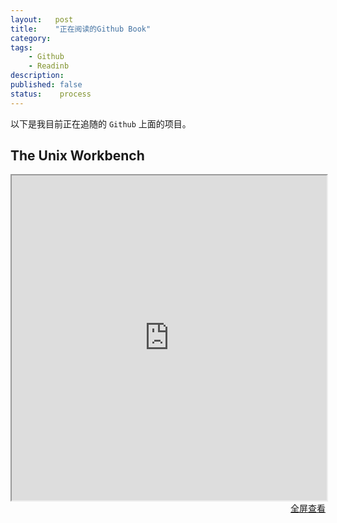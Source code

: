 ```yaml
---
layout:   post
title:    "正在阅读的Github Book"
category:  
tags:     
    - Github
    - Readinb
description: 
published: false
status:    process
---
```


以下是我目前正在追随的 `Github` 上面的项目。

## The Unix Workbench

<iframe src="http://seankross.com/the-unix-workbench/" style="width:100%; height:520px;">
</iframe>

<p style="margin-top: 0px; text-align:right;">
<a target="_blank" 
href="http://seankross.com/the-unix-workbench/">
  全屏查看
</a>
</p>

